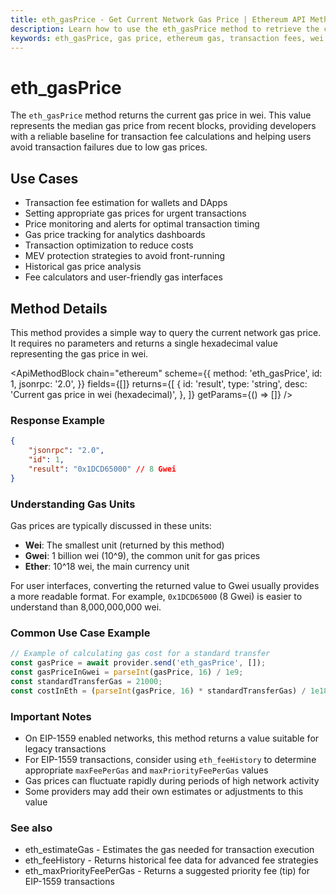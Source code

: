 ```yaml
---
title: eth_gasPrice - Get Current Network Gas Price | Ethereum API Methods
description: Learn how to use the eth_gasPrice method to retrieve the current gas price from the Ethereum network. Includes examples and practical applications.
keywords: eth_gasPrice, gas price, ethereum gas, transaction fees, wei price, gwei, eth fees, gas cost calculation, transaction cost
---
```


# eth_gasPrice

The `eth_gasPrice` method returns the current gas price in wei. This value represents the median gas price from recent blocks, providing developers with a reliable baseline for transaction fee calculations and helping users avoid transaction failures due to low gas prices.

## Use Cases

- Transaction fee estimation for wallets and DApps
- Setting appropriate gas prices for urgent transactions
- Price monitoring and alerts for optimal transaction timing
- Gas price tracking for analytics dashboards
- Transaction optimization to reduce costs
- MEV protection strategies to avoid front-running
- Historical gas price analysis
- Fee calculators and user-friendly gas interfaces

## Method Details

This method provides a simple way to query the current network gas price. It requires no parameters and returns a single hexadecimal value representing the gas price in wei.

<ApiMethodBlock
	chain="ethereum"
	scheme={{
		method: 'eth_gasPrice',
		id: 1,
		jsonrpc: '2.0',
	}}
	fields={[]}
	returns={[
		{
			id: 'result',
			type: 'string',
			desc: 'Current gas price in wei (hexadecimal)',
		},
	]}
	getParams={() => []}
/>

### Response Example

```json
{
	"jsonrpc": "2.0",
	"id": 1,
	"result": "0x1DCD65000" // 8 Gwei
}
```

### Understanding Gas Units

Gas prices are typically discussed in these units:
- **Wei**: The smallest unit (returned by this method)
- **Gwei**: 1 billion wei (10^9), the common unit for gas prices
- **Ether**: 10^18 wei, the main currency unit

For user interfaces, converting the returned value to Gwei usually provides a more readable format. For example, `0x1DCD65000` (8 Gwei) is easier to understand than 8,000,000,000 wei.

### Common Use Case Example

```javascript
// Example of calculating gas cost for a standard transfer
const gasPrice = await provider.send('eth_gasPrice', []);
const gasPriceInGwei = parseInt(gasPrice, 16) / 1e9;
const standardTransferGas = 21000;
const costInEth = (parseInt(gasPrice, 16) * standardTransferGas) / 1e18;
```

### Important Notes

- On EIP-1559 enabled networks, this method returns a value suitable for legacy transactions
- For EIP-1559 transactions, consider using `eth_feeHistory` to determine appropriate `maxFeePerGas` and `maxPriorityFeePerGas` values
- Gas prices can fluctuate rapidly during periods of high network activity
- Some providers may add their own estimates or adjustments to this value

### See also

- <Link to="/docs/ethereum/core-methods/eth_estimateGas" title="Calculate required gas for transactions">eth_estimateGas</Link> - Estimates the gas needed for transaction execution
- <Link to="/docs/ethereum/core-methods/eth_feeHistory" title="Analyze historical fee data">eth_feeHistory</Link> - Returns historical fee data for advanced fee strategies
- <Link to="/docs/ethereum/core-methods/eth_maxPriorityFeePerGas" title="Get suggested priority fee">eth_maxPriorityFeePerGas</Link> - Returns a suggested priority fee (tip) for EIP-1559 transactions
